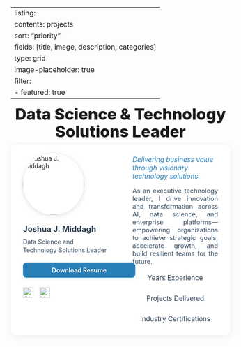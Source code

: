 ﻿---
listing:
  contents: projects
  sort: "priority"
  fields: [title, image, description, categories]
  type: grid
  image-placeholder: true
  filter:
    - featured: true
---

<!-- Title only (centered, with safe bottom space) -->
<div style="text-align:center; margin:0 0 .6rem 0;">
  <h1 style="font-size:2.25rem; font-weight:800; margin:0 0 .25rem 0; line-height:1.1;">
    Data Science &amp; Technology Solutions Leader
  </h1>
</div>

```{=html}
<!-- White card widened; NO negative margin (prevents overlap) -->
<div style="max-width:1100px; margin:0.5rem auto 1.5rem; padding:1.5em 2em 1em 2em; background:#fff; border-radius:12px; box-shadow:0 2px 16px #0001; text-align:left;">
  <!-- Left/Right layout (not centered) -->
  <div style="display:flex; align-items:flex-start; gap:2.25em; justify-content:flex-start;">
    <!-- LEFT: hero (strict left-aligned stack) -->
      <div style="flex:0 0 220px;">
        <div style="
          width:220px; margin:0;
          display:flex; flex-direction:column; align-items:flex-start;
          gap:.65rem; text-align:left;
        ">
          <img src="assets/images/profile.jpg" alt="Joshua J. Middagh"
              style="width:140px;height:140px;object-fit:cover;border-radius:50%;
                      box-shadow:0 2px 12px #0002; display:block; margin:0 0 .5rem 0;">

          <h2 style="font-size:1.3em;font-weight:700;color:#2c3e50;
                    margin:.15rem 0 0; padding:0; text-align:left;
                    border:0!important; border-bottom:none!important;">
            Joshua&nbsp;J.&nbsp;Middagh
          </h2>

          <div style="font-size:1em;color:#34495e;line-height:1.35;
                      max-width:26ch; text-align:left;">
            Data Science and<br>Technology Solutions Leader
          </div>

          <a href="assets/files/Joshua_Middagh_Resume.docx"
            style="display:block; width:100%; text-align:center;
                    margin:.5rem 0; padding:.55rem 1.2rem;
                    background:#2980b9; color:#fff; font-weight:600;
                    border-radius:8px; text-decoration:none;
                    box-shadow:0 2px 8px #2980b922;">
            Download Resume
          </a>

          <div style="display:flex; align-items:center; justify-content:flex-start;
                      gap:.85rem; margin-top:.25rem;">
            <a href="https://github.com/jjmiddagh" title="GitHub" target="_blank">
              <img src="assets/images/github.svg" alt="GitHub"
                  style="width:24px;height:24px;opacity:.85; display:block;">
            </a>
            <a href="https://www.linkedin.com/in/joshua-middagh-it-professional/" title="LinkedIn" target="_blank">
              <img src="assets/images/linkedin.png" alt="LinkedIn"
                  style="width:24px;height:24px;opacity:.85; display:block;">
            </a>
          </div>
        </div>
      </div>


    <!-- RIGHT: text -->
    <div style="flex:1 1 auto; margin-top:.25rem;">
      <p style="font-style:italic; color:#2980b9; margin:0 0 1em 0; font-size:1.1em; text-align:left;">
        Delivering business value through visionary technology solutions.
      </p>
      <p style="margin:0 0 1.25em 0; font-size:1.05em; color:#34495e; text-align:justify;">
        As an executive technology leader, I drive innovation and transformation across AI, data science, and enterprise platforms—
        empowering organizations to achieve strategic goals, accelerate growth, and build resilient teams for the future.
      </p>
      <div style="display:flex; justify-content:center; gap:2em; margin-bottom:1em; flex-wrap:wrap;">
        <div style="font-size:1.1em; color:#2c3e50;"><span style="font-size:1.5em; font-weight:bold; color:#2980b9;" id="exp-stat"></span> Years Experience</div>
        <div style="font-size:1.1em; color:#2c3e50;"><span style="font-size:1.5em; font-weight:bold; color:#2980b9;" id="proj-stat"></span> Projects Delivered</div>
        <div style="font-size:1.1em; color:#2c3e50;"><span style="font-size:1.5em; font-weight:bold; color:#2980b9;" id="cert-stat"></span> Industry Certifications</div>
      </div>
    </div>
  </div>
</div>

<script>
function animateStat(id, target, duration) {
  var el = document.getElementById(id);
  if (!el) return;
  var step = Math.ceil(target / (duration/20));
  var val = 0;
  var interval = setInterval(function() {
    val += step;
    if (val >= target) { val = target; clearInterval(interval); }
    el.textContent = val;
  }, 20);
}
animateStat('exp-stat', 25, 800);
animateStat('proj-stat', 30, 800);
animateStat('cert-stat', 3, 800);
</script>
```
